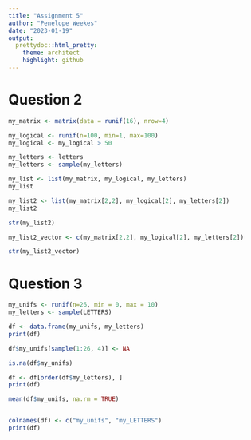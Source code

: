 ```yaml
---
title: "Assignment 5"
author: "Penelope Weekes"
date: "2023-01-19"
output:
  prettydoc::html_pretty:
    theme: architect
    highlight: github
---
```

# Question 2
```r
my_matrix <- matrix(data = runif(16), nrow=4)

my_logical <- runif(n=100, min=1, max=100)
my_logical <- my_logical > 50

my_letters <- letters
my_letters <- sample(my_letters)

my_list <- list(my_matrix, my_logical, my_letters)
my_list

my_list2 <- list(my_matrix[2,2], my_logical[2], my_letters[2])
my_list2

str(my_list2)

my_list2_vector <- c(my_matrix[2,2], my_logical[2], my_letters[2])

str(my_list2_vector)
```


# Question 3
```r
my_unifs <- runif(n=26, min = 0, max = 10)
my_letters <- sample(LETTERS)

df <- data.frame(my_unifs, my_letters)
print(df)

df$my_unifs[sample(1:26, 4)] <- NA

is.na(df$my_unifs)

df <- df[order(df$my_letters), ]
print(df)

mean(df$my_unifs, na.rm = TRUE)


colnames(df) <- c("my_unifs", "my_LETTERS")
print(df)

```

